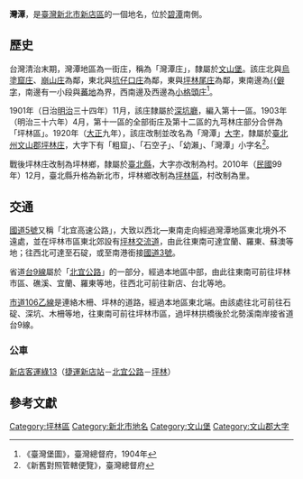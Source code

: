 {{noteTA
|1 = zh-cn:庄; zh-hk:庄; zh-tw:庄;
}}
{{CJK-New-Char|29EF8|ver=B}}
'''灣潭'''，是[[臺灣|臺灣]][[新北市|新北市]][[新店區|新店區]]的一個地名，位於[[碧潭|碧潭]]南側。

==歷史==
台灣清治末期，灣潭地區為一街庄，稱為「灣潭庄」，隸屬於[[文山堡|文山堡]]。該庄北與[[烏塗窟_(新北市)|烏塗窟庄]]、[[崩山_(新北市)|崩山庄]]為鄰，東北與[[坑子口_(新北市)|坑仔口庄]]為鄰，東與[[坪林尾庄|坪林尾庄]]為鄰，東南邊為[[𩻸魚堀|{{僻字]]，南邊有一小段與[[蕃地_(文山郡)|蕃地]]為界，西南邊及西邊為[[小格頭庄|小格頭庄]]<ref>《臺灣堡圖》，臺灣總督府，1904年</ref>。

1901年（日治[[明治|明治]]三十四年）11月，該庄隸屬於[[深坑廳|深坑廳]]，編入第十一區。1903年（明治三十六年）4月，第十一區的全部街庄及第十二區的九芎林庄部分合併為「坪林區」。1920年（[[大正|大正]]九年），該庄改制並改名為「灣潭」[[大字|大字]]，隸屬於[[臺北州|臺北州]][[文山郡|文山郡]][[坪林庄|坪林庄]]，大字下有「粗窟」、「石空子」、「幼瀨」、「灣潭」小字名<ref>《新舊對照管轄便覽》，臺灣總督府</ref>。

戰後坪林庄改制為坪林鄉，隸屬於[[臺北縣|臺北縣]]，大字亦改制為村。2010年（[[中華民國|民國]]99年）12月，臺北縣升格為新北市，坪林鄉改制為[[坪林區|坪林區]]，村改制為里。

==交通==
[[蔣渭水高速公路|國道5號]]又稱「北宜高速公路」，大致以西北—東南走向經過灣潭地區東北境外不遠處，並在坪林市區東北郊設有[[坪林交流道|坪林交流道]]，由此往東南可達宜蘭、羅東、蘇澳等地；往西北可達至石碇，或至南港銜接[[福爾摩沙高速公路|國道3號]]。

省道[[台9線|台9線]]屬於「[[北宜公路|北宜公路]]」的一部分，經過本地區中部，由此往東南可前往坪林市區、礁溪、宜蘭、羅東等地，往西北可前往新店、台北等地。

[[市道106乙線|市道106乙線]]是連絡木柵、坪林的道路，經過本地區東北端。由該處往北可前往石碇、深坑、木柵等地，往東南可前往坪林市區，過坪林拱橋後於北勢溪南岸接省道台9線。

=== 公車 ===
[[新店客運|新店客運]][[新北市區公車|綠13]]（[[捷運新店站|捷運新店站]]－[[北宜公路|北宜公路]]－[[坪林區|坪林]]）

==參考文獻==
{{reflist}}

{{文山郡}}

[[Category:坪林區|Category:坪林區]]
[[Category:新北市地名|Category:新北市地名]]
[[Category:文山堡|Category:文山堡]]
[[Category:文山郡大字|Category:文山郡大字]]